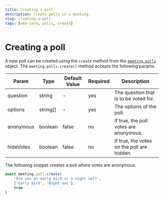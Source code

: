 ```yaml
---
title: Creating a poll
description: Create polls in a meeting.
slug: creating-a-poll
tags: [web-core, polls, create]
---
```


# Creating a poll

A new poll can be created using the `create` method from the [`meeting.polls`](./introduction) object. The `meeting.polls.create()` method accepts the following params.

| Param     | Type     | Default Value | Required | Description                                                |
|-----------|----------|---------------|----------|------------------------------------------------------------|
| question  | string   |       -       | yes      | The question that is to be voted for.                      |
| options   | string[] |       -       | yes      | The options of the poll.                                   |
| anonymous | boolean  | false         | no       | If true, the poll votes are anonymous.                     |
| hideVotes | boolean  | false         | no       | If true, the votes on the poll are hidden.                 |

The following snippet creates a poll where votes are anonymous.

```ts
await meeting.poll.create(
    'Are you an early bird or a night owl?',
    ['Early bird', 'Night owl'],
    true
)
```